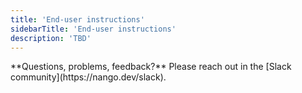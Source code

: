 ```yaml
---
title: 'End-user instructions'
sidebarTitle: 'End-user instructions'
description: 'TBD'
---
```


<Tip>
    **Questions, problems, feedback?** Please reach out in the [Slack community](https://nango.dev/slack).
</Tip>